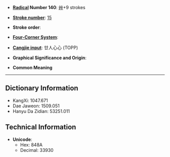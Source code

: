 * '''[[Wiktionary:Chinese radical index| Radical]] Number 140''': [[Wiktionary:Chinese radical index 艸|艸]]+9 strokes

* '''[[Wiktionary:Chinese total strokes index|Stroke number]]''': [[Wiktionary:Chinese total strokes index 15|15]]

* '''Stroke order''': 

* '''[[Wiktionary:Chinese four corner index|Four-Corner System]]''': 

* '''[[Wiktionary:Chinese Cangjie index|Cangjie input]]''': 廿人心心 (TOPP)

* '''Graphical Significance and Origin''': 

* '''Common Meaning'''

----

== Dictionary Information ==

* KangXi: 1047.671
* Dae Jaweon: 1509.051
* Hanyu Da Zidian: 53251.011

== Technical Information ==

* '''Unicode''':
** Hex: 848A
** Decimal: 33930